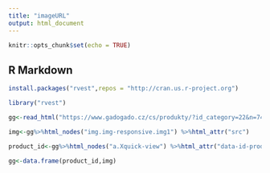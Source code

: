 ```yaml
---
title: "imageURL"
output: html_document
---
```


```r
knitr::opts_chunk$set(echo = TRUE)
```

## R Markdown
```r
install.packages("rvest",repos = "http://cran.us.r-project.org")
```
```r
library("rvest")
```
```r
gg<-read_html("https://www.gadogado.cz/cs/produkty/?id_category=22&n=74")
```
```r
img<-gg%>%html_nodes("img.img-responsive.img1") %>%html_attr("src")
```
```r
product_id<-gg%>%html_nodes("a.Xquick-view") %>%html_attr("data-id-product")
```
```r
gg<-data.frame(product_id,img)
```

